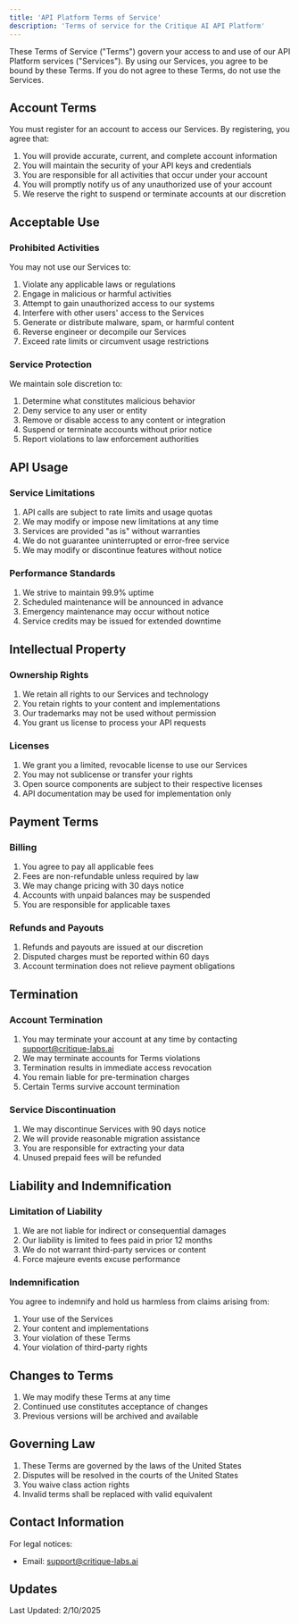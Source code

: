 ```yaml
---
title: 'API Platform Terms of Service'
description: 'Terms of service for the Critique AI API Platform'
---
```


These Terms of Service ("Terms") govern your access to and use of our API Platform services ("Services"). By using our Services, you agree to be bound by these Terms. If you do not agree to these Terms, do not use the Services.

## Account Terms

You must register for an account to access our Services. By registering, you agree that:
1. You will provide accurate, current, and complete account information
2. You will maintain the security of your API keys and credentials
3. You are responsible for all activities that occur under your account
4. You will promptly notify us of any unauthorized use of your account
5. We reserve the right to suspend or terminate accounts at our discretion

## Acceptable Use

### Prohibited Activities
You may not use our Services to:
1. Violate any applicable laws or regulations
2. Engage in malicious or harmful activities
3. Attempt to gain unauthorized access to our systems
4. Interfere with other users' access to the Services
5. Generate or distribute malware, spam, or harmful content
6. Reverse engineer or decompile our Services
7. Exceed rate limits or circumvent usage restrictions

### Service Protection
We maintain sole discretion to:
1. Determine what constitutes malicious behavior
2. Deny service to any user or entity
3. Remove or disable access to any content or integration
4. Suspend or terminate accounts without prior notice
5. Report violations to law enforcement authorities

## API Usage

### Service Limitations
1. API calls are subject to rate limits and usage quotas
2. We may modify or impose new limitations at any time
3. Services are provided "as is" without warranties
4. We do not guarantee uninterrupted or error-free service
5. We may modify or discontinue features without notice

### Performance Standards
1. We strive to maintain 99.9% uptime
2. Scheduled maintenance will be announced in advance
3. Emergency maintenance may occur without notice
4. Service credits may be issued for extended downtime

## Intellectual Property

### Ownership Rights
1. We retain all rights to our Services and technology
2. You retain rights to your content and implementations
3. Our trademarks may not be used without permission
4. You grant us license to process your API requests

### Licenses
1. We grant you a limited, revocable license to use our Services
2. You may not sublicense or transfer your rights
3. Open source components are subject to their respective licenses
4. API documentation may be used for implementation only

## Payment Terms

### Billing
1. You agree to pay all applicable fees
2. Fees are non-refundable unless required by law
3. We may change pricing with 30 days notice
4. Accounts with unpaid balances may be suspended
5. You are responsible for applicable taxes

### Refunds and Payouts
1. Refunds and payouts are issued at our discretion
2. Disputed charges must be reported within 60 days
3. Account termination does not relieve payment obligations

## Termination

### Account Termination
1. You may terminate your account at any time by contacting support@critique-labs.ai
2. We may terminate accounts for Terms violations
3. Termination results in immediate access revocation
4. You remain liable for pre-termination charges
5. Certain Terms survive account termination

### Service Discontinuation
1. We may discontinue Services with 90 days notice
2. We will provide reasonable migration assistance
3. You are responsible for extracting your data
4. Unused prepaid fees will be refunded

## Liability and Indemnification

### Limitation of Liability
1. We are not liable for indirect or consequential damages
2. Our liability is limited to fees paid in prior 12 months
3. We do not warrant third-party services or content
4. Force majeure events excuse performance

### Indemnification
You agree to indemnify and hold us harmless from claims arising from:
1. Your use of the Services
2. Your content and implementations
3. Your violation of these Terms
4. Your violation of third-party rights

## Changes to Terms

1. We may modify these Terms at any time
2. Continued use constitutes acceptance of changes
3. Previous versions will be archived and available

## Governing Law

1. These Terms are governed by the laws of the United States
2. Disputes will be resolved in the courts of the United States
3. You waive class action rights
4. Invalid terms shall be replaced with valid equivalent

## Contact Information

For legal notices:
- Email: support@critique-labs.ai

## Updates
Last Updated: 2/10/2025 